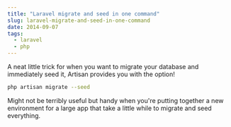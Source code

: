 ```yaml
---
title: "Laravel migrate and seed in one command"
slug: laravel-migrate-and-seed-in-one-command
date: 2014-09-07
tags:
  - laravel
  - php
---
```


A neat little trick for when you want to migrate your database and immediately seed it, Artisan provides you with the option!

```sh
php artisan migrate --seed
```

Might not be terribly useful but handy when you're putting together a new environment for a large app that take a little while to migrate and seed everything.
